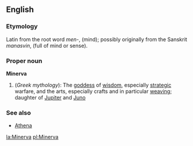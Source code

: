 ==English==
===Etymology===
Latin from the root word ''men-'', (mind); possibly originally from the Sanskrit ''manasvin'', (full of mind or sense).

===Proper noun===
'''Minerva'''
{{wikipedia}}
# (''Greek mythology''): The [[goddess]] of [[wisdom]], especially [[strategic]] warfare, and the arts, especially crafts and in particular [[weaving]]; daughter of [[Jupiter]] and [[Juno]]

===See also===
*[[Athena]]

[[la:Minerva]]
[[pl:Minerva]]